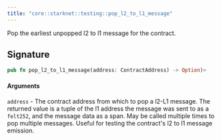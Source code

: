 ```yaml
---
title: "core::starknet::testing::pop_l2_to_l1_message"
---
```


Pop the earliest unpopped l2 to l1 message for the contract.

## Signature

```rust
pub fn pop_l2_to_l1_message(address: ContractAddress) -> Option)>
```




#### Arguments

`address` - The contract address from which to pop a l2-L1 message.
The returned value is a tuple of the l1 address the message was sent to as a `felt252`, and the
message data as a span.
May be called multiple times to pop multiple messages.
Useful for testing the contract's l2 to l1 message emission.

